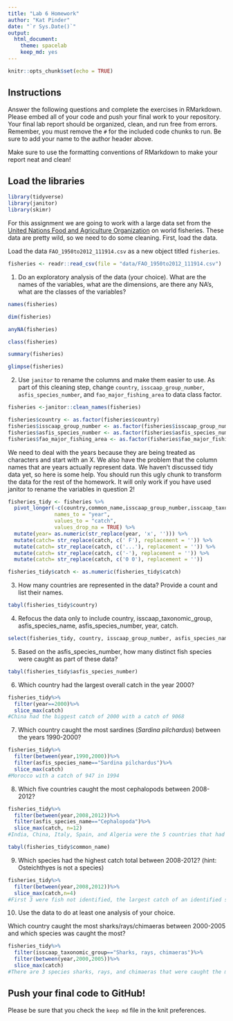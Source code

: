 ---
title: "Lab 6 Homework"
author: "Kat Pinder"
date: "`r Sys.Date()`"
output:
  html_document: 
    theme: spacelab
    keep_md: yes
---

```{r setup, include=FALSE}
knitr::opts_chunk$set(echo = TRUE)
```

## Instructions
Answer the following questions and complete the exercises in RMarkdown. Please embed all of your code and push your final work to your repository. Your final lab report should be organized, clean, and run free from errors. Remember, you must remove the `#` for the included code chunks to run. Be sure to add your name to the author header above.  

Make sure to use the formatting conventions of RMarkdown to make your report neat and clean!  

## Load the libraries
```{r message=FALSE, warning=FALSE}
library(tidyverse)
library(janitor)
library(skimr)
```

For this assignment we are going to work with a large data set from the [United Nations Food and Agriculture Organization](http://www.fao.org/about/en/) on world fisheries. These data are pretty wild, so we need to do some cleaning. First, load the data.  

Load the data `FAO_1950to2012_111914.csv` as a new object titled `fisheries`.
```{r}
fisheries <- readr::read_csv(file = "data/FAO_1950to2012_111914.csv")
```

1. Do an exploratory analysis of the data (your choice). What are the names of the variables, what are the dimensions, are there any NA's, what are the classes of the variables?  
```{r}
names(fisheries)
```
```{r}
dim(fisheries)
```
```{r}
anyNA(fisheries)
```
```{r}
class(fisheries)
```
```{r}
summary(fisheries)
```
```{r}
glimpse(fisheries)
```

2. Use `janitor` to rename the columns and make them easier to use. As part of this cleaning step, change `country`, `isscaap_group_number`, `asfis_species_number`, and `fao_major_fishing_area` to data class factor. 
```{r}
fisheries <-janitor::clean_names(fisheries)
```

```{r}
fisheries$country <- as.factor(fisheries$country)
fisheries$isscaap_group_number <- as.factor(fisheries$isscaap_group_number)
fisheries$asfis_species_number <- as.factor(fisheries$asfis_species_number)
fisheries$fao_major_fishing_area <- as.factor(fisheries$fao_major_fishing_area)
```

We need to deal with the years because they are being treated as characters and start with an X. We also have the problem that the column names that are years actually represent data. We haven't discussed tidy data yet, so here is some help. You should run this ugly chunk to transform the data for the rest of the homework. It will only work if you have used janitor to rename the variables in question 2!
```{r}
fisheries_tidy <- fisheries %>% 
  pivot_longer(-c(country,common_name,isscaap_group_number,isscaap_taxonomic_group,asfis_species_number,asfis_species_name,fao_major_fishing_area,measure),
               names_to = "year",
               values_to = "catch",
               values_drop_na = TRUE) %>% 
  mutate(year= as.numeric(str_replace(year, 'x', ''))) %>% 
  mutate(catch= str_replace(catch, c(' F'), replacement = '')) %>% 
  mutate(catch= str_replace(catch, c('...'), replacement = '')) %>% 
  mutate(catch= str_replace(catch, c('-'), replacement = '')) %>% 
  mutate(catch= str_replace(catch, c('0 0'), replacement = ''))

fisheries_tidy$catch <- as.numeric(fisheries_tidy$catch)
```

3. How many countries are represented in the data? Provide a count and list their names.
```{r}
tabyl(fisheries_tidy$country)
```

4. Refocus the data only to include country, isscaap_taxonomic_group, asfis_species_name, asfis_species_number, year, catch.
```{r}
select(fisheries_tidy, country, isscaap_group_number, asfis_species_name, asfis_species_number,year,catch)
```

5. Based on the asfis_species_number, how many distinct fish species were caught as part of these data?
```{r}
tabyl(fisheries_tidy$asfis_species_number)
```

6. Which country had the largest overall catch in the year 2000?
```{r}
fisheries_tidy%>%
  filter(year==2000)%>%
  slice_max(catch)
#China had the biggest catch of 2000 with a catch of 9068
```

7. Which country caught the most sardines (_Sardina pilchardus_) between the years 1990-2000?
```{r}
fisheries_tidy%>%
  filter(between(year,1990,2000))%>%
  filter(asfis_species_name=="Sardina pilchardus")%>%
  slice_max(catch)
#Morocco with a catch of 947 in 1994
```

8. Which five countries caught the most cephalopods between 2008-2012?
```{r}
fisheries_tidy%>%
  filter(between(year,2008,2012))%>%
  filter(asfis_species_name=="Cephalopoda")%>%
  slice_max(catch, n=12)
#India, China, Italy, Spain, and Algeria were the 5 countries that had the biggest catches of cephalopods (India had the top 3 spots, China had the top 4 and 5 spots)
```

```{r}
tabyl(fisheries_tidy$common_name)
```

9. Which species had the highest catch total between 2008-2012? (hint: Osteichthyes is not a species)
```{r}
fisheries_tidy%>%
  filter(between(year,2008,2012))%>%
  slice_max(catch,n=4)
#First 3 were fish not identified, the largest catch of an identified species was Trichiurus lepturus in 2011 in China
```

10. Use the data to do at least one analysis of your choice.

Which country caught the most sharks/rays/chimaeras between 2000-2005 and which species was caught the most?
```{r}
fisheries_tidy%>%
  filter(isscaap_taxonomic_group=="Sharks, rays, chimaeras")%>%
  filter(between(year,2000,2005))%>%
  slice_max(catch)
#There are 3 species sharks, rays, and chimaeras that were caught the most (99) between 2000-2005, the silky shark in Liberia, lanternsharks in Spain, and sharks,etc. in Taiwan.
```

## Push your final code to GitHub!
Please be sure that you check the `keep md` file in the knit preferences.   